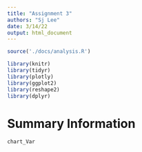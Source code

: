```yaml
---
title: "Assignment 3"
authors: "Sj Lee"
date: 3/14/22
output: html_document
---
```


```r
source('./docs/analysis.R')

library(knitr)
library(tidyr)
library(plotly)
library(ggplot2)
library(reshape2)
library(dplyr)
```

# Summary Information



```r
chart_Var

```
